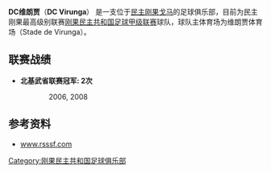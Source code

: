 {{Football club infobox |
  clubname = DC维朗贾 |
  image    = |
  fullname = 维朗贾勇敢俱乐部|
  nickname = |
  founded  = |
  ground   = [[民主刚果|民主刚果]], [[戈马|戈马]]<br>维朗贾体育场|
  capacity = 8,000|
  chairman = |
  manager  = |
  league   = [[刚果民主共和国足球甲级联赛|刚果民主共和国足球甲级联赛]]|
  season = 2010/11|
  position = |
}}

'''DC维朗贾'''（'''DC Virunga'''） 是一支位于[[民主刚果|民主刚果]][[戈马|戈马]]的足球俱乐部，目前为民主刚果最高级别联赛[[刚果民主共和国足球甲级联赛|刚果民主共和国足球甲级联赛]]球队，球队主体育场为维朗贾体育场（Stade de Virunga）。

==联赛战绩==
*'''北基武省联赛冠军: 2次'''
::2006, 2008

==参考资料==
*[http://www.rsssf.com/tablesz/zaire08.html www.rsssf.com]{{Wayback|url=http://www.rsssf.com/tablesz/zaire08.html |date=20170621085055 }}

[[Category:刚果民主共和国足球俱乐部|Category:刚果民主共和国足球俱乐部]]